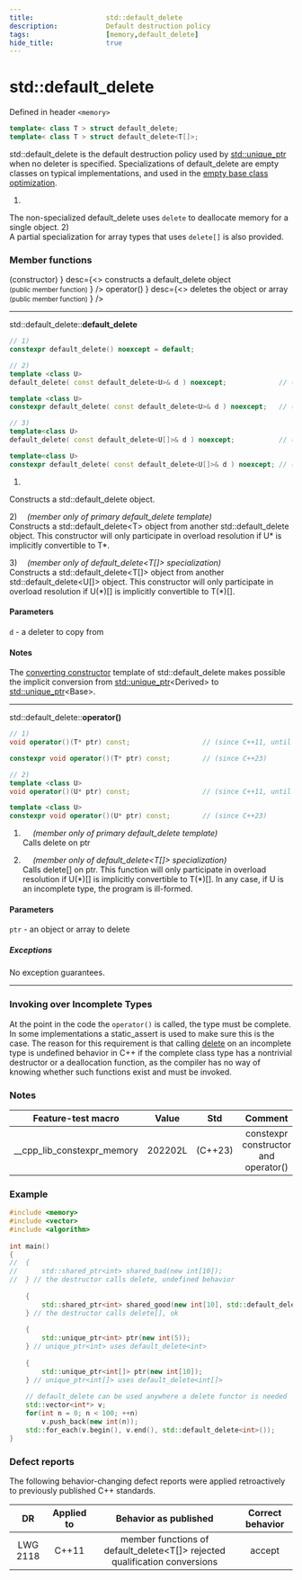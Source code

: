 ```yaml
---
title:                  std::default_delete
description:            Default destruction policy
tags:                   [memory,default_delete]
hide_title:             true
---
```



# std::default_delete

Defined in header `<memory>`

```cpp title="Since C++11"
template< class T > struct default_delete;
template< class T > struct default_delete<T[]>;
```

std::default_delete is the default destruction policy used by [std::unique_ptr](../unique_ptr) when no deleter is specified. 
Specializations of default_delete are empty classes on typical implementations, and used in the 
[empty base class optimization](/docs/std/language/ebo).

1) <br/>
The non-specialized default_delete uses `delete` to deallocate memory for a single object.
2) <br/>
A partial specialization for array types that uses `delete[]` is also provided.

### Member functions

<SymbolTable noTraits>
	<Symbol name={<>
               (constructor)
                </>}
    		desc={<>
                constructs a default_delete object <br/>
                <small>(public member function)</small>
                </>} 
/>
    <Symbol name={<>
                operator()
                </>}
    		desc={<>
                deletes the object or array <br/>
                <small>(public member function)</small>
                </>} 
/>
</SymbolTable>  

---

std::default_delete::**default_delete** <br/>
```cpp title="Since C++11"
// 1)
constexpr default_delete() noexcept = default;

// 2)
template <class U>
default_delete( const default_delete<U>& d ) noexcept;             // (since C++11, until C++23)

template <class U>
constexpr default_delete( const default_delete<U>& d ) noexcept;   // (since C++23)

// 3)
template<class U>
default_delete( const default_delete<U[]>& d ) noexcept;           // (since C++11, until C++23)

template<class U>
constexpr default_delete( const default_delete<U[]>& d ) noexcept; // (since C++23)
```
		
1) <br/>
Constructs a std::default_delete object.

2)&emsp; *(member only of primary default_delete template)* <br/>
Constructs a std::default_delete&lt;T> object from another std::default_delete object. This constructor will only participate in overload resolution 
if U* is implicitly convertible to T*.

3)&emsp; *(member only of default_delete&lt;T[]> specialization)* <br/>
Constructs a std::default_delete&lt;T[]> object from another std::default_delete&lt;U[]> object. 
This constructor will only participate in overload resolution if U(\*)[] is implicitly convertible to T(\*)[].


#### Parameters
`d`	-	a deleter to copy from

#### Notes
The [converting constructor](/docs/std/language/converting_constructor) template of std::default_delete makes possible 
the implicit conversion from [std::unique_ptr](../unique_ptr)&lt;Derived> to [std::unique_ptr](../unique_ptr)&lt;Base>.

---

std::default_delete::**operator()** <br/>
```cpp title="Since C++11"
// 1)
void operator()(T* ptr) const;                  // (since C++11, until C++23)

constexpr void operator()(T* ptr) const;        // (since C++23)

// 2)
template <class U>
void operator()(U* ptr) const;                  // (since C++11, until C++23)

template <class U>
constexpr void operator()(U* ptr) const;        // (since C++23)
```
		
1) &emsp; *(member only of primary default_delete template)* <br/>
Calls delete on ptr

2) &emsp; *(member only of default_delete&lt;T[]> specialization)* <br/>
Calls delete[] on ptr. This function will only participate in overload resolution if U(\*)[] is implicitly convertible to T(\*)[].
In any case, if U is an incomplete type, the program is ill-formed.


#### Parameters
`ptr`	-	an object or array to delete
##### Exceptions
No exception guarantees.

---

### Invoking over Incomplete Types

At the point in the code the `operator()` is called, the type must be complete. In some implementations a static_assert is used to make sure this is the case. 
The reason for this requirement is that calling [delete](/docs/std/language/delete) on an incomplete type is undefined behavior in C++ if the complete class type has a nontrivial destructor 
or a deallocation function, as the compiler has no way of knowing whether such functions exist and must be invoked.

### Notes


|     Feature-test macro     |  Value  |   Std   |                Comment               |
|:--------------------------:|:-------:|:-------:|:------------------------------------:|
| __cpp_lib_constexpr_memory | 202202L | (C++23) | constexpr constructor and operator() |

### Example

```cpp
#include <memory>
#include <vector>
#include <algorithm>
 
int main()
{
//  {
//      std::shared_ptr<int> shared_bad(new int[10]);
//  } // the destructor calls delete, undefined behavior
 
    {
        std::shared_ptr<int> shared_good(new int[10], std::default_delete<int[]>());
    } // the destructor calls delete[], ok
 
    {
        std::unique_ptr<int> ptr(new int(5));
    } // unique_ptr<int> uses default_delete<int>
 
    {
        std::unique_ptr<int[]> ptr(new int[10]);
    } // unique_ptr<int[]> uses default_delete<int[]>
 
    // default_delete can be used anywhere a delete functor is needed
    std::vector<int*> v;
    for(int n = 0; n < 100; ++n)
        v.push_back(new int(n));
    std::for_each(v.begin(), v.end(), std::default_delete<int>());
}
```


### Defect reports

The following behavior-changing defect reports were applied retroactively to previously published C++ standards.

|    DR    | Applied to |                            Behavior as published                              | Correct behavior |
|:--------:|:----------:|:-----------------------------------------------------------------------------:|:----------------:|
| LWG 2118 | C++11      | member functions of default_delete&lt;T[]> rejected qualification conversions | accept           |